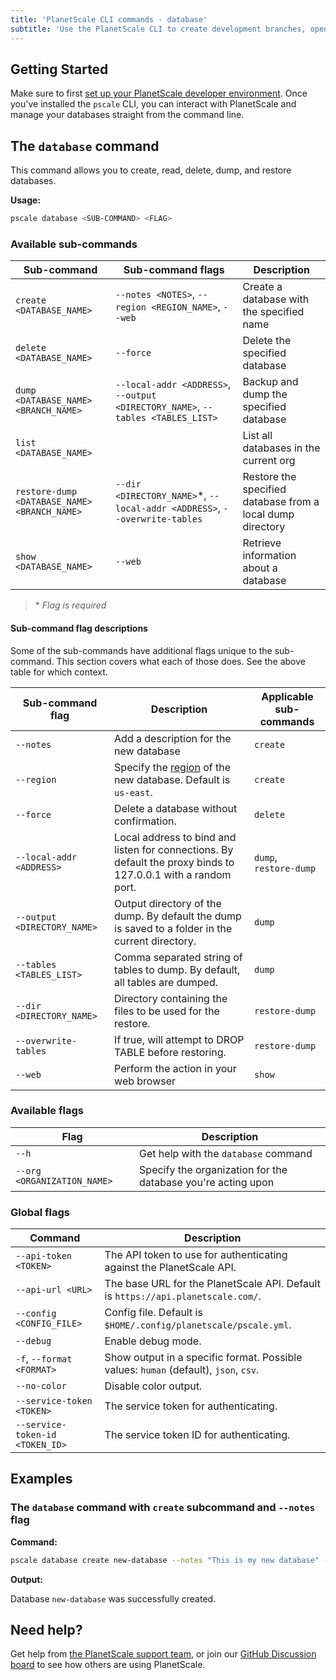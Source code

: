 ```yaml
---
title: 'PlanetScale CLI commands - database'
subtitle: 'Use the PlanetScale CLI to create development branches, open deploy requests, and make non-blocking schema changes directly from your terminal.'
---
```


## Getting Started

Make sure to first [set up your PlanetScale developer environment](/docs/concepts/planetscale-environment-setup). Once you've installed the `pscale` CLI, you can interact with PlanetScale and manage your databases straight from the command line.

## The `database` command

This command allows you to create, read, delete, dump, and restore databases.

**Usage:**

```bash
pscale database <SUB-COMMAND> <FLAG>
```

### Available sub-commands

| **Sub-command** | **Sub-command flags** | **Description**        |
| --------------- | --------------------- | ---------------------- |
| `create <DATABASE_NAME>` | `--notes <NOTES>`, `--region <REGION_NAME>`, `--web` | Create a database with the specified name |
| `delete <DATABASE_NAME>` | `--force` | Delete the specified database |
| `dump <DATABASE_NAME> <BRANCH_NAME>` | `--local-addr <ADDRESS>`, `--output <DIRECTORY_NAME>`, `--tables <TABLES_LIST>` | Backup and dump the specified database |
| `list <DATABASE_NAME>` |  | List all databases in the current org |
| `restore-dump <DATABASE_NAME> <BRANCH_NAME>` | `--dir <DIRECTORY_NAME>`*, `--local-addr <ADDRESS>`, `--overwrite-tables` | Restore the specified database from a local dump directory |
| `show <DATABASE_NAME>` | `--web` | Retrieve information about a database |

> \* _Flag is required_

#### Sub-command flag descriptions

Some of the sub-commands have additional flags unique to the sub-command. This section covers what each of those does. See the above table for which context.

| **Sub-command flag** | **Description** | **Applicable sub-commands**
| -------- | -------- | --------------------------------------- |
| `--notes` | Add a description for the new database | `create` |
| `--region` | Specify the [region](/docs/concepts/regions) of the new database. Default is `us-east`. | `create` |
| `--force` | Delete a database without confirmation. | `delete` |
| `--local-addr <ADDRESS>` | Local address to bind and listen for connections. By default the proxy binds to 127.0.0.1 with a random port. | `dump`, `restore-dump` |
| `--output <DIRECTORY_NAME>` | Output directory of the dump. By default the dump is saved to a folder in the current directory. | `dump` |
| `--tables <TABLES_LIST>` | Comma separated string of tables to dump. By default, all tables are dumped.| `dump` |
| `--dir <DIRECTORY_NAME>` | Directory containing the files to be used for the restore. | `restore-dump` |
| `--overwrite-tables` | If true, will attempt to DROP TABLE before restoring. | `restore-dump` |
| `--web` | Perform the action in your web browser | `show` |

### Available flags

| **Flag** | **Description**        |
| -------- | --------------------------------------- |
| `--h` | Get help with the `database` command |
| `--org <ORGANIZATION_NAME>` | Specify the organization for the database you're acting upon |

### Global flags

| **Command** | **Description**        |
| -------- | --------------------------------------- |
| `--api-token <TOKEN>` | The API token to use for authenticating against the PlanetScale API. |
| `--api-url <URL>` | The base URL for the PlanetScale API. Default is `https://api.planetscale.com/`. |
| `--config <CONFIG_FILE>` | Config file. Default is `$HOME/.config/planetscale/pscale.yml`. |
| `--debug` | Enable debug mode. |
| `-f`, `--format <FORMAT>` | Show output in a specific format. Possible values: `human` (default), `json`, `csv`. |
| `--no-color` | Disable color output. |
| `--service-token <TOKEN>` | The service token for authenticating. |
| `--service-token-id <TOKEN_ID>` | The service token ID for authenticating. |

## Examples

### The `database` command with `create` subcommand and `--notes` flag

**Command:**

```bash
pscale database create new-database --notes "This is my new database" --region <REGION_NAME>
```

**Output:**

Database `new-database` was successfully created.

## Need help?

Get help from [the PlanetScale support team](https://support.planetscale.com), or join our [GitHub Discussion board](https://github.com/planetscale/discussion/discussions) to see how others are using PlanetScale.
